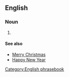 ==English==

===Noun===
{{infl|en|noun|head=[[season]]'s [[greetings]]}}

# {{non-gloss definition|A non-religious greeting uttered by [[well-wisher]]s near the [[winter]]/[[solstice]] holiday period}}

====See also====
*[[Merry Christmas]]
*[[Happy New Year]]

[[Category:English phrasebook]]